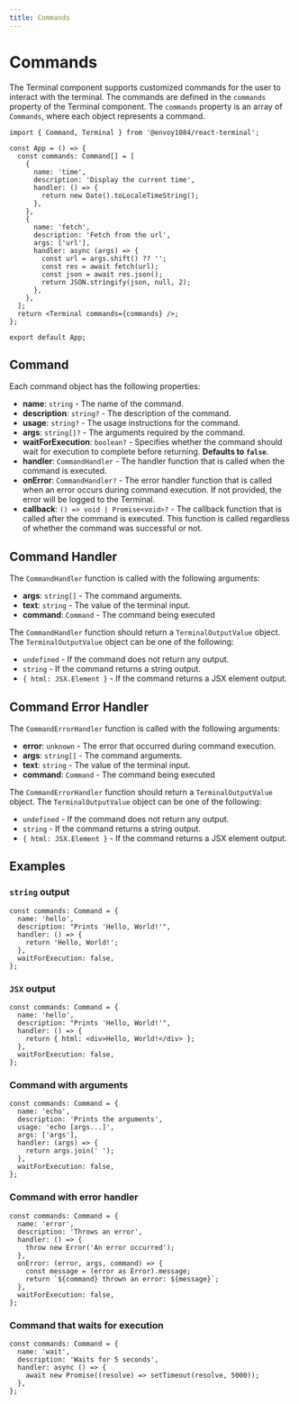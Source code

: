 ```yaml
---
title: Commands
---
```


# Commands

The Terminal component supports customized commands for the user to interact with the terminal. The commands are defined in the `commands` property of the Terminal component. The `commands` property is an array of `Commands`, where each object represents a command.

```tsx
import { Command, Terminal } from '@envoy1084/react-terminal';

const App = () => {
  const commands: Command[] = [
    {
      name: 'time',
      description: 'Display the current time',
      handler: () => {
        return new Date().toLocaleTimeString();
      },
    },
    {
      name: 'fetch',
      description: 'Fetch from the url',
      args: ['url'],
      handler: async (args) => {
        const url = args.shift() ?? '';
        const res = await fetch(url);
        const json = await res.json();
        return JSON.stringify(json, null, 2);
      },
    },
  ];
  return <Terminal commands={commands} />;
};

export default App;
```

## Command

Each command object has the following properties:

- **name**: `string` - The name of the command.
- **description**: `string?` - The description of the command.
- **usage**: `string?` - The usage instructions for the command.
- **args**: `string[]?` - The arguments required by the command.
- **waitForExecution**: `boolean?` - Specifies whether the command should wait for execution to complete before returning. **Defaults to `false`**.
- **handler**: `CommandHandler` - The handler function that is called when the command is executed.
- **onError**: `CommandHandler?` - The error handler function that is called when an error occurs during command execution. If not provided, the error will be logged to the Terminal.
- **callback**: `() => void | Promise<void>?` - The callback function that is called after the command is executed. This function is called regardless of whether the command was successful or not.

## Command Handler

The `CommandHandler` function is called with the following arguments:

- **args**: `string[]` - The command arguments.
- **text**: `string` - The value of the terminal input.
- **command**: `Command` - The command being executed

The `CommandHandler` function should return a `TerminalOutputValue` object. The `TerminalOutputValue` object can be one of the following:

- `undefined` - If the command does not return any output.
- `string` - If the command returns a string output.
- `{ html: JSX.Element }` - If the command returns a JSX element output.

## Command Error Handler

The `CommandErrorHandler` function is called with the following arguments:

- **error**: `unknown` - The error that occurred during command execution.
- **args**: `string[]` - The command arguments.
- **text**: `string` - The value of the terminal input.
- **command**: `Command` - The command being executed

The `CommandErrorHandler` function should return a `TerminalOutputValue` object. The `TerminalOutputValue` object can be one of the following:

- `undefined` - If the command does not return any output.
- `string` - If the command returns a string output.
- `{ html: JSX.Element }` - If the command returns a JSX element output.

## Examples

### `string` output

```tsx
const commands: Command = {
  name: 'hello',
  description: "Prints 'Hello, World!'",
  handler: () => {
    return 'Hello, World!';
  },
  waitForExecution: false,
};
```

### `JSX` output

```tsx
const commands: Command = {
  name: 'hello',
  description: "Prints 'Hello, World!'",
  handler: () => {
    return { html: <div>Hello, World!</div> };
  },
  waitForExecution: false,
};
```

### Command with arguments

```tsx
const commands: Command = {
  name: 'echo',
  description: 'Prints the arguments',
  usage: 'echo [args...]',
  args: ['args'],
  handler: (args) => {
    return args.join(' ');
  },
  waitForExecution: false,
};
```

### Command with error handler

```tsx
const commands: Command = {
  name: 'error',
  description: 'Throws an error',
  handler: () => {
    throw new Error('An error occurred');
  },
  onError: (error, args, command) => {
    const message = (error as Error).message;
    return `${command} thrown an error: ${message}`;
  },
  waitForExecution: false,
};
```

### Command that waits for execution

```tsx
const commands: Command = {
  name: 'wait',
  description: 'Waits for 5 seconds',
  handler: async () => {
    await new Promise((resolve) => setTimeout(resolve, 5000));
  },
};
```
